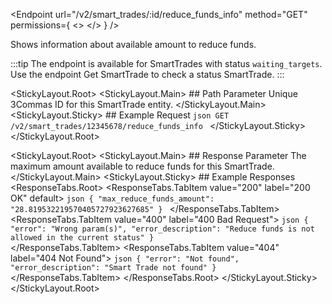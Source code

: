 
<Endpoint
  url="/v2/smart_trades/:id/reduce_funds_info"
  method="GET"
  permissions={
    <>
      <Permission title="Permission" description="SMART_TRADES_WRITE" />
      <Permission title="Security" description="SIGNED" />
    </>
  }
/>

Shows information about available amount to reduce funds.

:::tip
    The endpoint is available for SmartTrades with status `waiting_targets`. Use the endpoint Get SmartTrade to check a status SmartTrade.
:::

<StickyLayout.Root>
        <StickyLayout.Main>
        ## Path Parameter
        <ApiParam name='id' type='integer' id="id" required>
        Unique 3Commas ID for this SmartTrade entity.
        </ApiParam>
        </StickyLayout.Main>
        <StickyLayout.Sticky>
        ## Example Request
        ```json
        GET /v2/smart_trades/12345678/reduce_funds_info
        ```
        </StickyLayout.Sticky>
</StickyLayout.Root>

<StickyLayout.Root>
    <StickyLayout.Main>
      ## Response Parameter
      <ApiParam name='max_reduce_funds_amount' type='string' id="max_reduce_funds_amount" required>
        The maximum amount available to reduce funds for this SmartTrade.
        </ApiParam>
    </StickyLayout.Main>
    <StickyLayout.Sticky>
        ## Example Responses
        <ResponseTabs.Root>
        <ResponseTabs.TabItem value="200" label="200 OK" default>
        ```json
            {
            "max_reduce_funds_amount": "28.819532219570405727923627685"
            }
            ```
        </ResponseTabs.TabItem>
        <ResponseTabs.TabItem value="400" label="400 Bad Request">
            ```json
            {
                "error": "Wrong param(s)",
                "error_description": "Reduce funds is not allowed in the current status"
            }
            ```       
        </ResponseTabs.TabItem>
        <ResponseTabs.TabItem value="404" label="404 Not Found">
            ```json
            {
                "error": "Not found",
                "error_description": "Smart Trade not found"
            }
            ```
        </ResponseTabs.TabItem>
</ResponseTabs.Root>
</StickyLayout.Sticky>
</StickyLayout.Root>